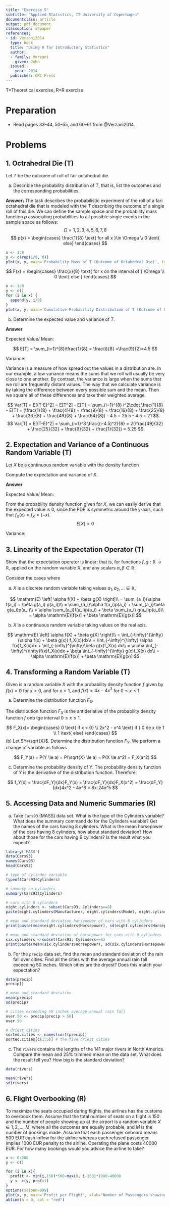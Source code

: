 ```yaml
---
title: "Exercise 5"
subtitle: "Applied Statistics, IT University of Copenhagen"
documentclass: article
output: pdf_document
classoption: a4paper
references:
- id: Verzani2014
  type: book
  title: "Using R for Introductory Statistics"
  author:
  - family: Verzani
    given: John
  issued:
    year: 2014
  publisher: CRC Press
---
```


T=Theoretical exercise, R=R exercise

# Preparation

* Read pages 33--44, 50--55, and 60--61 from @Verzani2014.

# Problems

## 1. Octrahedral Die (T)

Let $T$ be the outcome of roll of fair octahedral die. 

(a) Describle the probability distribution of $T$, that is, list the outcomes and the corresponding probabilities.  

**Answer**\\
The task describes the probabilistic experiment of the roll of a fari octahedral die that is modeled with the 
\textit{continuous random variable} $T$ describing the outcome of a single roll of this die. We can define the sample space and the probability mass function $p$ associating probabilities to all possible single events in the sample space as follows:
$$ 
\Omega = {1,2,3,4,5,6,7,8}
$$
$$
p(x) = \begin{cases} 
\frac{1}{8} \text{ for all x }\in \Omega \\
0 \text{  else}
\end{cases}
$$
```r
x <- 1:8
y <- c(rep(1/8, 8))
plot(x, y, main='Probability Mass of T (Outcome of Octahedral Die)', type='h', xlab='Outcomes', ylab='Probability')
```


$$
F(x) = \begin{cases}
\frac{x}{8} \text{ for x on the interval of } \Omega \\
0 \text{  else }
\end{cases}
$$
```r
x <- 1:8
y <- c()
for (i in x) {
  append(y, i/8)
}
plot(x, y, main='Cumulative Probability Distribution of T (Outcome of Octahedral Die)', xlab='Outcomes', ylab='Cumulative Probability')
```


(b) Determine the expected value and variance of $T$.

**Answer**

Expected Value/ Mean:

$$
E[T] = \sum_{i=1}^{8}i\frac{1}{8} = \frac{i}{8} =\frac{9}{2}=4.5
$$

Variance: 

Variance is a measure of how spread out the values in a distribution are. In our example, a low variance means the sums that we roll will usually be very close to one another. By contrast, the variance is large when the sums that we roll are frequently distant values. The way that we calculate variance is by taking the difference between every possible sum and the mean. Then we square all of these differences and take their weighted average.

$$
Var[T] = E[(T-E)^2] = E[T^2] - E[T] = \sum_{i=1}^{8} i^2\cdot \frac{1}{8} - E[T] = (\frac{1}{8} + \frac{4}{8} + \frac{9}{8} + \frac{16}{8} + \frac{25}{8} + \frac{36}{8} + \frac{49}{8} + \frac{64}{8}) - 4.5 = 25.5 - 4.5 = 21
$$
$$
Var[T] = E[(T-E)^2] = \sum_{i=1}^8  \frac{(i-4.5)^2}{8} = 2(\frac{49}{32} + \frac{25}{32} + \frac{9}{32} + 
\frac{1}{32}) = 5.25
$$


## 2. Expectation and Variance of a Continuous Random Variable (T)

Let $X$ be a continuous random variable with the density function

\begin{equation}
  f_X(x) = \left\{ \begin{tabular}{ll}
                  $x + 1$ & if $- 1 \leq x < 0$ \\
                  $-x + 1$ & if $0 \leq x < 1$ \\
                  0 & otherwise.
               \end{tabular}
  \right.
\end{equation}
Compute the expectation and variance of $X$. 

**Answer**

Expected Value/ Mean:

From the probability density function given for $X$, we can easily derive that 
the expected value is 0, since the PDF is symmetric around the y-axis, such that
$f_X(x)=f_X=(-x)$.
$$
E[X] = 0 
$$

Variance:





## 3. Linearity of the Expectation Operator (T)

Show that the expectation operator is linear;
that is, for functions $f,g: \mathbb{R} \rightarrow\mathbb{R}$, applied on the random variable $X$, and any scalars $\alpha,\beta \in \mathbb{R}$, 
\begin{equation}
  \mathrm{E} \left[ \alpha f(X) + \beta g(X) \right] = \alpha\, \mathrm{E} \left[  f(X) \right] + \beta\, \mathrm{E} \left[ g(X) \right].
\end{equation} 

Consider the cases where

(a) $X$ is a discrete random variable taking values $a_1,a_2,\ldots \in \mathbb{R}$,

$$
\mathrm{E} \left[ \alpha f(X) + \beta g(X) \right]\\
= \sum_{a_i}(\alpha f(a_i) + \beta g(a_i) p(a_i))\\
= \sum_{a_i}\alpha f(a_i)p(a_i) + \sum_{a_i}\beta g(a_i)p(a_i)\\
= \alpha \sum_{a_i}f(a_i)p(a_i) + \beta \sum_{a_i} g(a_i)p(a_i)\\
= \alpha \mathrm{E}[f(x)] + \beta \mathrm{E}[g(x)]
$$

(b) $X$ is a continuous random variable taking values on the real axis.

$$
\mathrm{E} \left[ \alpha f(X) + \beta g(X) \right]\\
= \int_{-\infty}^{\infty}(\alpha f(x) + \beta g(x)) f_X(x))dx\\
= \int_{-\infty}^{\infty} \alpha f(x)f_X(x)dx + \int_{-\infty}^{\infty}\beta g(x)f_X(x) dx\\
= \alpha \int_{-\infty}^{\infty}f(x)f_X(x)dx + \beta \int_{-\infty}^{\infty} g(x)f_X(x) dx\\
= \alpha \mathrm{E}[f(x)] + \beta \mathrm{E}[g(x)]
$$

## 4. Transforming a Random Variable (T)

Given is a random variable $X$ with the probability density function $f$ given by $f(x)=0$ for $x<0$, and for $x>1$, and $f(x)=4x-4x^3$ for $0 \leq x \leq 1$. 

(a) Determine the distribution function $F_X$.

The distribution function $F_X$ is the antideriative of the probability density 
function $f$ onb tge interval $0 \le x \le 1$.

$$
F_X(x)= 
\begin{cases}
0 \text{ if x < 0} \\
2x^2 - x^4 \text{ if } 0 \le x \le 1 \\
1 \text{ else}
\end{cases}
$$
(b) Let $Y=\sqrt{X}$. Determine the distribution function $F_Y$.
We perform a change of variable as follows

$$
F_Y(a) = P(Y \le a) = P(\sqrt{X} \le a) = P(X \le a^2) = F_X(a^2)
$$

(c) Determine the probability density of Y. 
The probability density function of $Y$ is the derivative of the distribution 
function. Therefore:

$$
f_Y(x) = \frac{dF_Y}{dx}F_Y(x) = \frac{dF_Y}{dx}F_X(x^2) = \frac{dF_Y}{dx}4x^2 - 4x^6 = 8x-24x^5
$$


## 5. Accessing Data and Numeric Summaries (R)

(a) Take ```Cars93``` (MASS) data set. What is the type of the Cylinders variable? What does the summary command do for the Cylinders variable? Get the names of the cars having 8 cylinders. What is the mean horsepower of the cars having 8 cylinders, how about standard deviation? How about those for the cars having 6 cylinders? Is the result what you expect?

```r
library('MASS')
data(Cars93)
names(Cars93)
head(Cars93)
```
```r
# type of cylinder variable
typeof(Cars93$Cylinders)
```

```r
# summary on cylinders
summary(Cars93$Cylinders)
```

```r
# cars with 8 cylinders
eight.cylinders <- subset(Cars93, Cylinders==8)
paste(eight.cylinders$Manufacturer, eight.cylinders$Model, eight.cylinders$Type)
```

```r
# mean and standard deviation horsepower of cars with 8 cylinders
print(paste(mean(eight.cylinders$Horsepower), sd(eight.cylinders$Horsepower)))
```

```r
# mean and standard deviation of horsepower for cars with 6 cylinders
six.cylinders <-subset(Cars93, Cylinders==6)
print(paste(mean(six.cylinders$Horsepower), sd(six.cylinders$Horsepower)))
```

(b) For the ```precip``` data set, find the mean and standard deviation of the rain fall over cities. Find all the cities with the average annual rain fall exceeding 50 inches. Which cities are the dryest? Does this match your expectation?

```r
data(precip)
precip[]
```

```r
# mean and standard deviation
mean(precip)
sd(precip)
```

```r
# cities exceeding 50 inches average annual rain fall
over.50 <- precip[precip > 50]
over.50
```

```r
# driest cities
sorted.cities <- names(sort(precip))
sorted.cities[c(1:5)] # the five driest cities
```



(c) The ```rivers``` contains the lengths of the 141 major rivers in North America. Compare the mean and 25% trimmed mean on the data set. What does the result tell you? How big is the standard deviation?

```r
data(rivers)
```

```r
mean(rivers)
sd(rivers)
```




## 6. Flight Overbooking (R)

To maximize the seats occupied during flights, the airlines has the customs to overbook them. Assume that the total number of seats on a flight is 150 and the number of people showing up at the airport is a random variable $X \in {1,2,\ldots,M}$, where all the outcomes are equally probable, and $M$ is the number of bookings made. Assume that each passenger onboard means $500$ EUR cash inflow for the airline whereas each refused passenger implies $1000$ EUR penalty to the airline. Operating the plane costs $40000$ EUR. For how many bookings would you advice the airline to take?

```r
x <- 0:200
y <- c()

for (i in x){
  profit <- min(i,150)*500-max(0, i-150)*1000-40000
  y <- c(y, profit)
}
options(scipen=999)
plot(x, y, main='Profit per Flight', xlab='Number of Passengers showing up', ylab='Profit', 'l')
abline(h = 0, col = "red")
```
